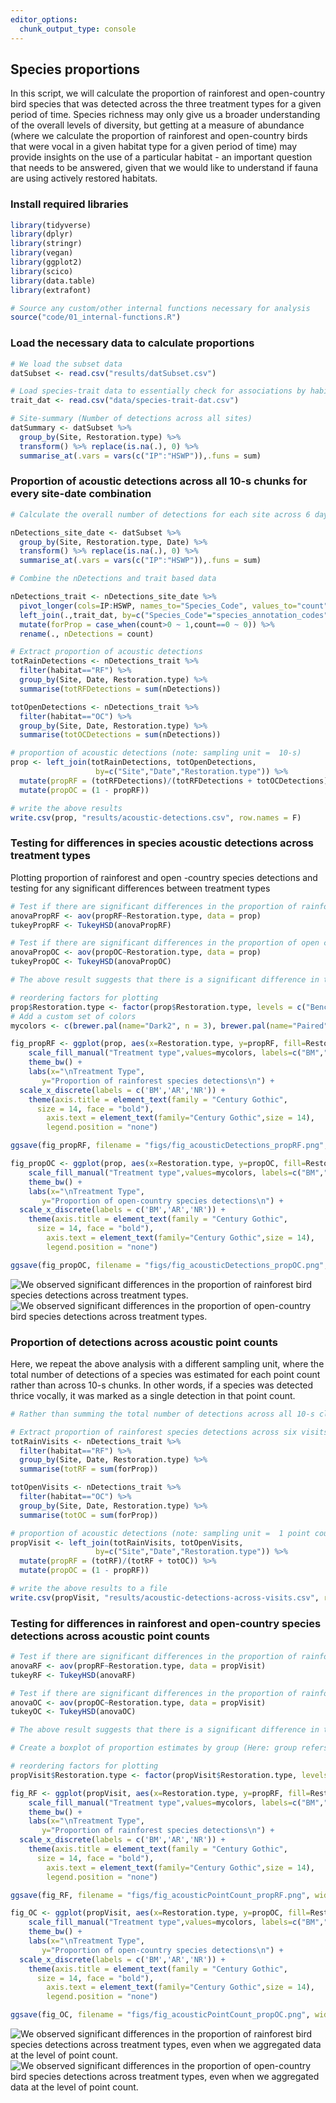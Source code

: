 ```yaml
---
editor_options: 
  chunk_output_type: console
---
```


## Species proportions

In this script, we will calculate the proportion of rainforest and open-country bird species that was detected across the three treatment types for a given period of time. Species richness may only give us a broader understanding of the overall levels of diversity, but getting at a measure of abundance (where we calculate the proportion of rainforest and open-country birds that were vocal in a given habitat type for a given period of time) may provide insights on the use of a particular habitat - an important question that needs to be answered, given that we would like to understand if fauna are using actively restored habitats.  

### Install required libraries
```r
library(tidyverse)
library(dplyr)
library(stringr)
library(vegan)
library(ggplot2)
library(scico)
library(data.table)
library(extrafont)

# Source any custom/other internal functions necessary for analysis
source("code/01_internal-functions.R")
```

### Load the necessary data to calculate proportions
```r
# We load the subset data
datSubset <- read.csv("results/datSubset.csv")

# Load species-trait data to essentially check for associations by habitat type
trait_dat <- read.csv("data/species-trait-dat.csv")

# Site-summary (Number of detections across all sites)
datSummary <- datSubset %>%
  group_by(Site, Restoration.type) %>%
  transform() %>% replace(is.na(.), 0) %>%
  summarise_at(.vars = vars(c("IP":"HSWP")),.funs = sum)
```

### Proportion of acoustic detections across all 10-s chunks for every site-date combination
```r
# Calculate the overall number of detections for each site across 6 days of data (translates to ~96-min of data per site; each detection corresponding to a temporal unit of 10 seconds). Here, we include dates, since each visit can explain the detections/proportion of detections for future modeling.   

nDetections_site_date <- datSubset %>%
  group_by(Site, Restoration.type, Date) %>%
  transform() %>% replace(is.na(.), 0) %>%
  summarise_at(.vars = vars(c("IP":"HSWP")),.funs = sum)

# Combine the nDetections and trait based data

nDetections_trait <- nDetections_site_date %>%
  pivot_longer(cols=IP:HSWP, names_to="Species_Code", values_to="count") %>%
  left_join(.,trait_dat, by=c("Species_Code"="species_annotation_codes")) %>%
  mutate(forProp = case_when(count>0 ~ 1,count==0 ~ 0)) %>%
  rename(., nDetections = count)

# Extract proportion of acoustic detections
totRainDetections <- nDetections_trait %>%
  filter(habitat=="RF") %>%
  group_by(Site, Date, Restoration.type) %>%
  summarise(totRFDetections = sum(nDetections))

totOpenDetections <- nDetections_trait %>%
  filter(habitat=="OC") %>%
  group_by(Site, Date, Restoration.type) %>%
  summarise(totOCDetections = sum(nDetections))

# proportion of acoustic detections (note: sampling unit =  10-s)
prop <- left_join(totRainDetections, totOpenDetections, 
                   by=c("Site","Date","Restoration.type")) %>%
  mutate(propRF = (totRFDetections)/(totRFDetections + totOCDetections)) %>%
  mutate(propOC = (1 - propRF))

# write the above results
write.csv(prop, "results/acoustic-detections.csv", row.names = F)
```

### Testing for differences in species acoustic detections across treatment types

Plotting proportion of rainforest and open -country species detections and testing for any significant differences between treatment types
```r
# Test if there are significant differences in the proportion of rainforest species across treatment types
anovaPropRF <- aov(propRF~Restoration.type, data = prop)
tukeyPropRF <- TukeyHSD(anovaPropRF)

# Test if there are significant differences in the proportion of open country species across treatment types
anovaPropOC <- aov(propOC~Restoration.type, data = prop)
tukeyPropOC <- TukeyHSD(anovaPropOC)

# The above result suggests that there is a significant difference in the proportion of detections of rainforest  and open-country species across treatment types

# reordering factors for plotting
prop$Restoration.type <- factor(prop$Restoration.type, levels = c("Benchmark", "Active", "Passive"))
# Add a custom set of colors
mycolors <- c(brewer.pal(name="Dark2", n = 3), brewer.pal(name="Paired", n = 3))

fig_propRF <- ggplot(prop, aes(x=Restoration.type, y=propRF, fill=Restoration.type)) +  geom_boxplot(alpha=0.7) + 
    scale_fill_manual("Treatment type",values=mycolors, labels=c("BM","AR","NR")) +
    theme_bw() +
    labs(x="\nTreatment Type", 
       y="Proportion of rainforest species detections\n") +
  scale_x_discrete(labels = c('BM','AR','NR')) +
    theme(axis.title = element_text(family = "Century Gothic",
      size = 14, face = "bold"),
        axis.text = element_text(family="Century Gothic",size = 14),
        legend.position = "none")

ggsave(fig_propRF, filename = "figs/fig_acousticDetections_propRF.png", width=12, height=7, device = png(), units="in", dpi = 300); dev.off()

fig_propOC <- ggplot(prop, aes(x=Restoration.type, y=propOC, fill=Restoration.type)) +  geom_boxplot(alpha=0.7) + 
    scale_fill_manual("Treatment type",values=mycolors, labels=c("BM","AR","NR")) +
    theme_bw() +
    labs(x="\nTreatment Type", 
       y="Proportion of open-country species detections\n") +
  scale_x_discrete(labels = c('BM','AR','NR')) +
    theme(axis.title = element_text(family = "Century Gothic",
      size = 14, face = "bold"),
        axis.text = element_text(family="Century Gothic",size = 14),
        legend.position = "none")

ggsave(fig_propOC, filename = "figs/fig_acousticDetections_propOC.png", width=12, height=7, device = png(), units="in", dpi = 300); dev.off()
```

![We observed significant differences in the proportion of rainforest bird species detections across treatment types.](figs/fig_acousticDetections_propRF.png)
![We observed significant differences in the proportion of open-country bird species detections across treatment types.](figs/fig_acousticDetections_propOC.png)

### Proportion of detections across acoustic point counts

Here, we repeat the above analysis with a different sampling unit, where the total number of detections of a species was estimated for each point count rather than across 10-s chunks. In other words, if a species was detected thrice vocally, it was marked as a single detection in that point count. 
```r
# Rather than summing the total number of detections across all 10-s clips for every 16-min, here we calculate the proportion of times a species was detected in six visits. 

# Extract proportion of rainforest species detections across six visits
totRainVisits <- nDetections_trait %>%
  filter(habitat=="RF") %>%
  group_by(Site, Date, Restoration.type) %>%
  summarise(totRF = sum(forProp))

totOpenVisits <- nDetections_trait %>%
  filter(habitat=="OC") %>%
  group_by(Site, Date, Restoration.type) %>%
  summarise(totOC = sum(forProp))

# proportion of acoustic detections (note: sampling unit =  1 point count)
propVisit <- left_join(totRainVisits, totOpenVisits, 
                   by=c("Site","Date","Restoration.type")) %>%
  mutate(propRF = (totRF)/(totRF + totOC)) %>%
  mutate(propOC = (1 - propRF))

# write the above results to a file
write.csv(propVisit, "results/acoustic-detections-across-visits.csv", row.names = F)
```

### Testing for differences in rainforest and open-country species detections across acoustic point counts
```r
# Test if there are significant differences in the proportion of rainforest species across treatment types
anovaRF <- aov(propRF~Restoration.type, data = propVisit)
tukeyRF <- TukeyHSD(anovaRF)

# Test if there are significant differences in the proportion of rainforest species across treatment types
anovaOC <- aov(propOC~Restoration.type, data = propVisit)
tukeyOC <- TukeyHSD(anovaOC)

# The above result suggests that there is a significant difference in the proportion of detections of rainforest and open-country species across all treatment types at the level of an acoustic point count. 

# Create a boxplot of proportion estimates by group (Here: group refers to Restoration Type)

# reordering factors for plotting
propVisit$Restoration.type <- factor(propVisit$Restoration.type, levels = c("Benchmark", "Active", "Passive"))

fig_RF <- ggplot(propVisit, aes(x=Restoration.type, y=propRF, fill=Restoration.type)) +  geom_boxplot(alpha=0.7) + 
    scale_fill_manual("Treatment type",values=mycolors, labels=c("BM","AR","NR")) +
    theme_bw() +
    labs(x="\nTreatment Type", 
       y="Proportion of rainforest species detections\n") +
  scale_x_discrete(labels = c('BM','AR','NR')) +
    theme(axis.title = element_text(family = "Century Gothic",
      size = 14, face = "bold"),
        axis.text = element_text(family="Century Gothic",size = 14),
        legend.position = "none")

ggsave(fig_RF, filename = "figs/fig_acousticPointCount_propRF.png", width=12, height=7, device = png(), units="in", dpi = 300); dev.off()

fig_OC <- ggplot(propVisit, aes(x=Restoration.type, y=propOC, fill=Restoration.type)) +  geom_boxplot(alpha=0.7) + 
    scale_fill_manual("Treatment type",values=mycolors, labels=c("BM","AR","NR")) +
    theme_bw() +
    labs(x="\nTreatment Type", 
       y="Proportion of open-country species detections\n") +
  scale_x_discrete(labels = c('BM','AR','NR')) +
    theme(axis.title = element_text(family = "Century Gothic",
      size = 14, face = "bold"),
        axis.text = element_text(family="Century Gothic",size = 14),
        legend.position = "none")

ggsave(fig_OC, filename = "figs/fig_acousticPointCount_propOC.png", width=12, height=7, device = png(), units="in", dpi = 300); dev.off()
```

![We observed significant differences in the proportion of rainforest bird species detections across treatment types, even when we aggregated data at the level of point count.](figs/fig_acousticPointCount_propRF.png)
![We observed significant differences in the proportion of open-country bird species detections across treatment types, even when we aggregated data at the level of point count.](figs/fig_acousticPointCount_propOC.png)
